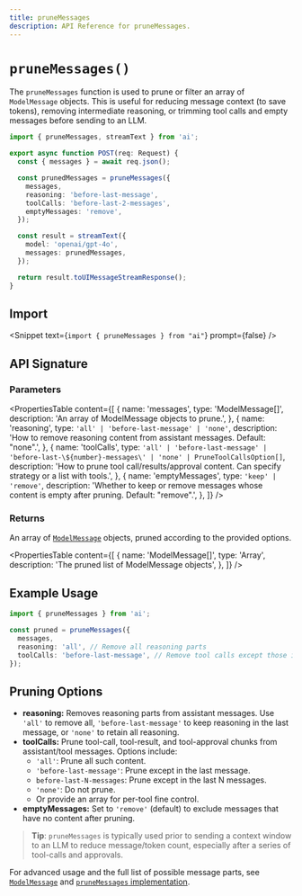 ```yaml
---
title: pruneMessages
description: API Reference for pruneMessages.
---
```


# `pruneMessages()`

The `pruneMessages` function is used to prune or filter an array of `ModelMessage` objects. This is useful for reducing message context (to save tokens), removing intermediate reasoning, or trimming tool calls and empty messages before sending to an LLM.

```ts filename="app/api/chat/route.ts"
import { pruneMessages, streamText } from 'ai';

export async function POST(req: Request) {
  const { messages } = await req.json();

  const prunedMessages = pruneMessages({
    messages,
    reasoning: 'before-last-message',
    toolCalls: 'before-last-2-messages',
    emptyMessages: 'remove',
  });

  const result = streamText({
    model: 'openai/gpt-4o',
    messages: prunedMessages,
  });

  return result.toUIMessageStreamResponse();
}
```

## Import

<Snippet text={`import { pruneMessages } from "ai"`} prompt={false} />

## API Signature

### Parameters

<PropertiesTable
  content={[
    {
      name: 'messages',
      type: 'ModelMessage[]',
      description: 'An array of ModelMessage objects to prune.',
    },
    {
      name: 'reasoning',
      type: `'all' | 'before-last-message' | 'none'`,
      description:
        'How to remove reasoning content from assistant messages. Default: "none".',
    },
    {
      name: 'toolCalls',
      type: `'all' | 'before-last-message' | 'before-last-\${number}-messages\' | 'none' | PruneToolCallsOption[]`,
      description:
        'How to prune tool call/results/approval content. Can specify strategy or a list with tools.',
    },
    {
      name: 'emptyMessages',
      type: `'keep' | 'remove'`,
      description:
        'Whether to keep or remove messages whose content is empty after pruning. Default: "remove".',
    },
  ]}
/>

### Returns

An array of [`ModelMessage`](/docs/reference/ai-sdk-core/model-message) objects, pruned according to the provided options.

<PropertiesTable
  content={[
    {
      name: 'ModelMessage[]',
      type: 'Array',
      description: 'The pruned list of ModelMessage objects',
    },
  ]}
/>

## Example Usage

```ts
import { pruneMessages } from 'ai';

const pruned = pruneMessages({
  messages,
  reasoning: 'all', // Remove all reasoning parts
  toolCalls: 'before-last-message', // Remove tool calls except those in the last message
});
```

## Pruning Options

- **reasoning:** Removes reasoning parts from assistant messages. Use `'all'` to remove all, `'before-last-message'` to keep reasoning in the last message, or `'none'` to retain all reasoning.
- **toolCalls:** Prune tool-call, tool-result, and tool-approval chunks from assistant/tool messages. Options include:
  - `'all'`: Prune all such content.
  - `'before-last-message'`: Prune except in the last message.
  - `before-last-N-messages`: Prune except in the last N messages.
  - `'none'`: Do not prune.
  - Or provide an array for per-tool fine control.
- **emptyMessages:** Set to `'remove'` (default) to exclude messages that have no content after pruning.

> **Tip**: `pruneMessages` is typically used prior to sending a context window to an LLM to reduce message/token count, especially after a series of tool-calls and approvals.

For advanced usage and the full list of possible message parts, see [`ModelMessage`](/docs/reference/ai-sdk-core/model-message) and [`pruneMessages` implementation](https://github.com/vercel/ai/blob/main/packages/ai/src/generate-text/prune-messages.ts).
